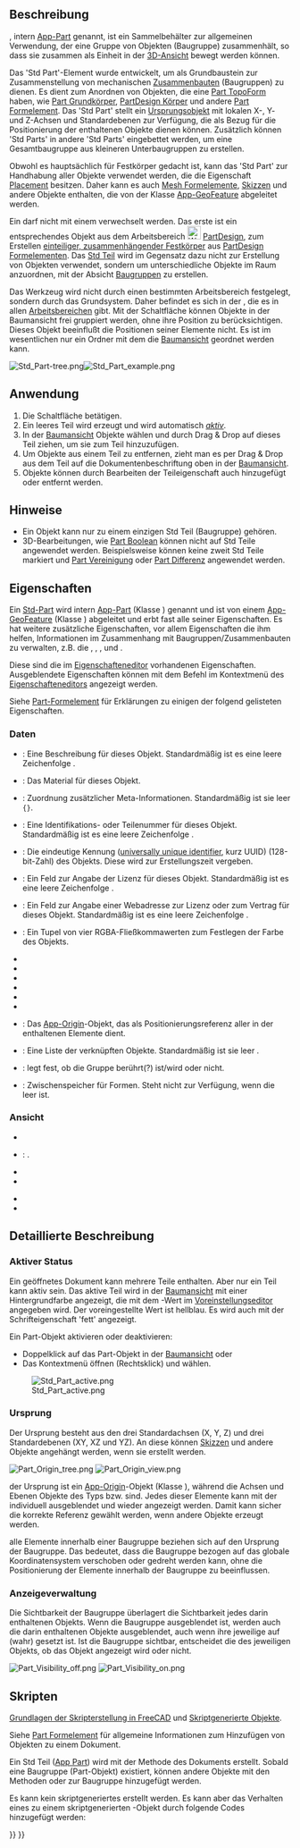 <languages/>

{{Docnav/de
|
|[[Part_CoordinateSystem/de|Part Bezugssystem]]
|[[Std_Base/de|Std Basis]]
|IconL=
|IconR=Part_CoordinateSystem.svg
|IconC=Freecad.svg
}}

{{GuiCommand/de
|Name=Std Part
|Name/de=Std Teil
|MenuLocation=Keine
|Workbenches=Alle
|Version=0.17
|SeeAlso=[[Std_Group/de|Std Gruppe]], [[PartDesign_Body/de|PartDesign Körper]]
}}

<span id="Description"></span>
==Beschreibung==

{{Button|[[File:Std_Part.svg|16px]] [[Std_Part/de|Std Teil]]}}, intern [[App_Part/de|App-Part]] genannt, ist ein Sammelbehälter zur allgemeinen Verwendung, der eine Gruppe von Objekten (Baugruppe) zusammenhält, so dass sie zusammen als Einheit in der [[3D_Vew/de|3D-Ansicht]] bewegt werden können.

Das 'Std Part'-Element wurde entwickelt, um als Grundbaustein zur Zusammenstellung von mechanischen [[assembly/de|Zusammenbauten]] (Baugruppen) zu dienen.  Es dient zum Anordnen von Objekten, die eine [[Part_TopoShape/de|Part TopoForm]] haben, wie [[Part_Primitives/de|Part Grundkörper]], [[PartDesign_Body/de|PartDesign Körper]] und andere [[Part_Feature/de|Part Formelement]].
Das 'Std Part' stellt ein [[#Ursprung|Ursprungsobjekt]] mit lokalen X-, Y- und Z-Achsen und Standardebenen zur Verfügung, die als Bezug für die Positionierung der enthaltenen Objekte dienen können. Zusätzlich können 'Std Parts' in andere 'Std Parts' eingebettet werden, um eine Gesamtbaugruppe aus kleineren Unterbaugruppen zu erstellen.

Obwohl es hauptsächlich für Festkörper gedacht ist, kann das 'Std Part' zur Handhabung aller Objekte verwendet werden, die die Eigenschaft [[Placement/de|Placement]] besitzen.  Daher kann es auch [[Mesh_Feature/de|Mesh Formelemente]], [[Sketch/de|Skizzen]] und andere Objekte enthalten, die von der Klasse [[App_GeoFeature/de|App-GeoFeature]] abgeleitet werden.

Ein {{Button|[[File:PartDesign_Body.svg|16px]] [[PartDesign_Body/de|PartDesign Körper]]}} darf nicht mit einem {{Button|[[File:Std_Part.svg|16px]] [[Std_Part/de|Std Teil]]}} verwechselt werden. Das erste ist ein entsprechendes Objekt aus dem Arbeitsbereich [[File:Workbench_PartDesign.svg|24px]] [[PartDesign_Workbench/de|PartDesign]], zum Erstellen [[PartDesign_Body/de#Einzeln zusammenhängender Körper|einteiliger, zusammenhängender Festkörper]] aus [[PartDesign_Feature/de|PartDesign Formelementen]]. Das [[Std_Part/de|Std Teil]] wird im Gegensatz dazu nicht zur Erstellung von Objekten verwendet, sondern um unterschiedliche Objekte im Raum anzuordnen, mit der Absicht [[assembly/de|Baugruppen]] zu erstellen.

Das Werkzeug {{Button|[[File:Std_Part.svg|16px]] [[Std_Part/de|Std Part]]}} wird nicht durch einen bestimmten Arbeitsbereich festgelegt, sondern durch das Grundsystem. Daher befindet es sich in der {{MenuCommand|structure toolbar}}, die es in allen [[Workbenches/de|Arbeitsbereichen]] gibt. Mit der Schaltfläche {{Button|[[File:Std_Group.svg|16px]] [[Std_Group/de|Std Gruppe]]}} können Objekte in der Baumansicht frei gruppiert werden, ohne ihre Position zu berücksichtigen. Dieses Objekt beeinflußt die Positionen seiner Elemente nicht. Es ist im wesentlichen nur ein Ordner mit dem die [[Tree_view/de|Baumansicht]] geordnet werden kann.

[[File:Std Part-tree.png]][[File:Std Part example.png]]

{{Caption|Links: Elemente innerhalb eines Std Teils (Part-Objekt) in der [[Tree_view/de|Baumansicht]]. Rechts: Objekte im Raum positioniert, bezogen auf den Ursprung des Std Teils.}}

<span id="Usage"></span>
==Anwendung==

# Die Schaltfläche {{Button|[[File:Std_Part.svg|16px]] [[Std_Part/de|Baugruppe erstellen]]}} betätigen.
# Ein leeres Teil wird erzeugt und wird automatisch ''[[Std_Part#Active_status|aktiv]]''.
# In der [[Tree_view/de|Baumansicht]] Objekte wählen und durch Drag & Drop auf dieses Teil ziehen, um sie zum Teil hinzuzufügen.
# Um Objekte aus einem Teil zu entfernen, zieht man es per Drag & Drop aus dem Teil auf die Dokumentenbeschriftung oben in der [[Tree_view/de|Baumansicht]].
# Objekte können durch Bearbeiten der {{PropertyData/de|Group}} Teileigenschaft auch hinzugefügt oder entfernt werden.

<span id="Notes"></span>
== Hinweise ==

* Ein Objekt kann nur zu einem einzigen Std Teil (Baugruppe) gehören.
*  3D-Bearbeitungen, wie [[Part_Boolean/de|Part Boolean]] können nicht auf Std Teile angewendet werden. Beispielsweise können keine zweit Std Teile markiert und [[Part_Fuse/de|Part Vereinigung]] oder [[Part_Cut/de|Part Differenz]] angewendet werden.

<span id="Properties"></span>
==Eigenschaften==

Ein [[Std_Part/de|Std-Part]] wird intern [[App_Part/de|App-Part]] (Klasse {{incode|App::Part}}) genannt und ist von einem [[App_GeoFeature/de|App-GeoFeature]] (Klasse {{incode|App::GeoFeature}}) abgeleitet und erbt fast alle seiner Eigenschaften. Es hat weitere zusätzliche Eigenschaften, vor allem Eigenschaften die ihm helfen, Informationen im Zusammenhang mit Baugruppen/Zusammenbauten zu verwalten, z.B. die {{PropertyData/de|Type}}, {{PropertyData/de|Id}}, {{PropertyData/de|License}}, {{PropertyData/de|LicenseURL}} und {{PropertyData/de|Group}}.

Diese sind die im [[Property_editor/de|Eigenschafteneditor]] vorhandenen Eigenschaften. Ausgeblendete Eigenschaften können mit dem Befehl {{MenuCommand|Ausgeblendete anzeigen}} im Kontextmenü des [[Property_editor/de|Eigenschafteneditors]] angezeigt werden.

Siehe [[Part_Feature/de#Properties|Part-Formelement]] für Erklärungen zu einigen der folgend gelisteten Eigenschaften.

<span id="Data"></span>
=== Daten ===

{{TitleProperty|Basis}}

* {{PropertyData/de|Type|String}}: Eine Beschreibung für dieses Objekt. Standardmäßig ist es eine leere Zeichenfolge {{value|""}}.
* {{PropertyData/de|Material|Link}}: Das  Material für dieses Objekt.
* {{PropertyData/de|Meta|Map|Hidden}}: Zuordnung zusätzlicher Meta-Informationen. Standardmäßig ist sie leer <code>{}</code>.
* {{PropertyData/de|Id|String}}: Eine Identifikations- oder Teilenummer für dieses Objekt. Standardmäßig ist es eine leere Zeichenfolge {{value|""}}.
* {{PropertyData/de|Uid|UUID|Hidden}}: Die eindeutige Kennung ([https://en.wikipedia.org/wiki/Universally_unique_identifier universally unique identifier], kurz UUID) (128-bit-Zahl) des Objekts. Diese wird zur Erstellungszeit vergeben.
* {{PropertyData/de|License|String}}: Ein Feld zur Angabe der Lizenz für dieses Objekt. Standardmäßig ist es eine leere Zeichenfolge {{value|""}}.
* {{PropertyData/de|License URL|String}}: Ein Feld zur Angabe einer Webadresse zur Lizenz oder zum Vertrag für dieses Objekt. Standardmäßig ist es eine leere Zeichenfolge {{value|""}}.
* {{PropertyData/de|Color|Color}}: Ein Tupel von vier RGBA-Fließkommawerten zum Festlegen der Farbe des Objekts.
* {{PropertyData/de|Placement|Placement}}
* {{PropertyData/de|_ Element Map Version|String|Hidden}}
* {{PropertyData/de|Label|String}}
* {{PropertyData/de|Label2|String|Hidden}}
* {{PropertyData/de|Expression Engine|ExpressionEngine|Hidden}}
* {{PropertyData/de|Visibility|Bool|Hidden}}
* {{PropertyData/de|Origin|Link|Hidden}}: Das [[App_OriginGroupExtension/de|App-Origin]]-Objekt, das als Positionierungsreferenz aller in der {{PropertyData/de|Group}} enthaltenen Elemente dient.
* {{PropertyData/de|Group|LinkList}}: Eine Liste der verknüpften Objekte. Standardmäßig ist sie leer {{value|[]}}.
* {{PropertyData/de|_ Group Touched|Bool|Hidden}}: legt fest, ob die Gruppe berührt(?) ist/wird oder nicht.

{{TitleProperty|Part}}

* {{PropertyData/de|_ Part_ Shape Cache|ShapeCache|Hidden}}: Zwischenspeicher für Formen. Steht nicht zur Verfügung, wenn die {{PropertyData/de|Group}} leer ist.

<span id="View"></span>
===Ansicht===

{{TitleProperty|Basis}}

* {{PropertyView/de|Transform Origin|Placement|Hidden}}

{{TitleProperty|Optionen anzeigen (Display Options)}}

* {{PropertyView/de|Display Mode|Enumeration}}: {{value|Group}}.
* {{PropertyView/de|Show In Tree|Bool}}
* {{PropertyView/de|Visibility|Bool}}

{{TitleProperty|Auswahl (Selection)}}

* {{PropertyView/de|On Top When Selected|Enumeration}}
* {{PropertyView/de|Selection Style|Enumeration}}

<span id="Detailed_explanation"></span>
== Detaillierte Beschreibung ==

<span id="Active_status"></span>
=== Aktiver Status ===

Ein geöffnetes Dokument kann mehrere Teile enthalten. Aber nur ein Teil kann aktiv sein. Das aktive Teil wird in der [[Tree_view/de|Baumansicht]] mit einer Hintergrundfarbe angezeigt, die mit dem {{MenuCommand|Aktiver Behälter}}-Wert im [[Preferences_Editor/de#Farben|Voreinstellungseditor]] angegeben wird. Der voreingestellte Wert ist hellblau. Es wird auch mit der Schrifteigenschaft 'fett' angezeigt.

Ein Part-Objekt aktivieren oder deaktivieren:
* Doppelklick auf das Part-Objekt in der [[Tree_view/de|Baumansicht]] oder
* Das Kontextmenü öffnen (Rechtsklick) und {{MenuCommand|Aktives Objekt}} wählen.

[[File:Std_Part_active.png]]

{{Caption|Dokument mit zwei Std Teilen, in der das zweite aktiv ist.}}

<span id="Origin"></span>
===Ursprung===

Der Ursprung besteht aus den drei Standardachsen (X, Y, Z) und drei Standardebenen (XY, XZ und YZ). An diese können [[Sketch/de|Skizzen]] und andere Objekte angehängt werden, wenn sie erstellt werden.

[[File:Part_Origin_tree.png]] [[File:Part_Origin_view.png]]

{{Caption|Links: Part-Ursprung in der [[Tree_View/de|Baumansicht]]. Rechts: Ansicht der Ursprungselemente in der [[3D_View/de|3D-Ansicht]].}}

{{Emphasis|Hinweis:}} der Ursprung ist ein [[App_OriginGroupExtension/de|App-Origin]]-Objekt (Klasse {{incode|App::OriginGroupExtension}}), während die Achsen und Ebenen Objekte des Typs {{incode|App::Line}} bzw. {{incode|App::Plane}} sind. Jedes dieser Elemente kann mit der {{KEY|Leertaste}} individuell ausgeblendet und wieder angezeigt werden. Damit kann sicher die korrekte Referenz gewählt werden, wenn andere Objekte erzeugt werden.

{{Emphasis|Hinweis 2:}} alle Elemente innerhalb einer Baugruppe beziehen sich auf den Ursprung der Baugruppe. Das bedeutet, dass die Baugruppe bezogen auf das globale Koordinatensystem verschoben oder gedreht werden kann, ohne die Positionierung der Elemente innerhalb der Baugruppe zu beeinflussen.

<span id="Visibility_management"></span>
=== Anzeigeverwaltung ===

Die Sichtbarkeit der Baugruppe überlagert die Sichtbarkeit jedes darin enthaltenen Objekts. Wenn die Baugruppe ausgeblendet ist, werden auch die darin enthaltenen Objekte ausgeblendet, auch wenn ihre jeweilige {{PropertyView/de|Sichtbarkeit}} auf {{TRUE}} (wahr) gesetzt ist. Ist die Baugruppe sichtbar, entscheidet die {{PropertyView/de|Sichtbarkeit}} des jeweiligen Objekts, ob das Objekt angezeigt wird oder nicht.

[[File:Part_Visibility_off.png]] [[File:Part_Visibility_on.png]]
{{Caption|Die Sichtbarkeit des Std Teils (Part-Objekt) bestimmt, ob die Objekte, die in der Baugruppe zusammengestellt sind, in der [[3D_View/de|3D-Ansicht]] angezeigt werden oder nicht. Links: die Baugruppe ist ausgeblendet und keines der Objekte wird in der [[3D_View/de|3D-Ansicht]] angezeigt. Rechts: die Baugruppe ist sichtbar und jedes Objekt bestimmt seine Sichtbarkeit selbst.}}

<span id="Scripting"></span>
== Skripten ==

{{Emphasis|Siehe auch:}} [[FreeCAD_Scripting_Basics/de|Grundlagen der Skripterstellung in FreeCAD]] und [[Scripted_objects/de|Skriptgenerierte Objekte]].

Siehe [[Part_Feature/de|Part Formelement]] für allgemeine Informationen zum Hinzufügen von Objekten zu einem Dokument.

Ein Std Teil ([[App_Part/de|App Part]]) wird mit der Methode {{incode|addObject()}} des Dokuments erstellt. Sobald eine Baugruppe (Part-Objekt) existiert, können andere Objekte mit den Methoden {{incode|addObject()}} oder {{incode|addObjects()}} zur Baugruppe hinzugefügt werden.

{{Code|code=
import FreeCAD as App

doc = App.newDocument()
part = App.ActiveDocument.addObject("App::Part", "Part")

obj1 = App.ActiveDocument.addObject("PartDesign::Body", "Body")
obj2 = App.ActiveDocument.addObject("Part::Box", "Box")

part.addObjects([obj1, obj2])
App.ActiveDocument.recompute()
}}

Es kann kein skriptgeneriertes {{incode|App::Part}} erstellt werden. Es kann aber das Verhalten eines {{incode|App::Parts}} zu einem skriptgenerierten {{incode|Part::FeaturePython}}-Objekt durch folgende Codes hinzugefügt werden:

{{Code|code=
class MyGroup(object):
    def __init__(self, obj=None):
        self.Object = obj
        if obj:
            self.attach(obj)

    def dumps(self):
        return

    def loads(self, _state):
        return

    def attach(self, obj):
        obj.addExtension("App::OriginGroupExtensionPython")
        obj.Origin = FreeCAD.ActiveDocument.addObject("App::Origin", "Origin")

    def onDocumentRestored(self, obj):
        self.Object = obj

class ViewProviderMyGroup(object):
    def __init__(self, vobj=None):
        if vobj:
            vobj.Proxy = self
            self.attach(vobj)
        else:
            self.ViewObject = None

    def attach(self, vobj):
        vobj.addExtension("Gui::ViewProviderOriginGroupExtensionPython")
        self.ViewObject = vobj

    def dumps(self):
        return None

    def loads(self, _state):
        return None

App.ActiveDocument.addObject("Part::FeaturePython",
                             "Group",
                             MyGroup(),
                             ViewProviderMyGroup(),
                             True)
}}


{{Docnav/de
|
|[[Part_CoordinateSystem|Part Bezugssystem]]
|[[Std_Base/de|Std Basis]]
|IconL=
|IconR=Part_CoordinateSystem.svg
|IconC=Freecad.svg
}}

{{Std_Base_navi{{#translation:}}}}
{{Userdocnavi{{#translation:}}}}